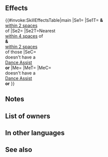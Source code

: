 {{Assist
|tagid=SID_しろいゆめ
|name=Whimsical Dream
|range=1
|effect=Grants another action to target ally. Grants Atk+5 to target ally and allies within 2 spaces of target (excluding unit) for 1 turn. Inflicts Atk-5 on nearest foes within 4 spaces of target ally and any foe within 2 spaces of those foes through their next actions. (Cannot target an ally with Sing or Dance. This skill treated as Sing or Dance.)
|cost=400
|exclusive=1
|canUseMove={{MoveList|All}}
|canUseWeapon={{WeaponList|exclude=staff}}
|required=Dance
|properties=random_owner
}}
==Effects==
{{#invoke:SkillEffectsTable|main
|Se1={{Eft|Bonuses|Atk|5}}
|Se1T={{Tgt|Target Ally}} '''&''' {{Tgt|Allies}}<br>[[within 2 spaces]]<br>of {{Tgt|Target Ally}}
|Se2={{Eft|Penalties|Atk|5}}
|Se2T=Nearest {{Tgt|Foes}}<br>[[within 4 spaces]] of<br>{{Tgt|Target Ally}} '''&''' {{Tgt|Foes}}<br>[[within 2 spaces]]<br>of those {{Tgt|Foes}} 
|SeC={{Tgt|Target (Ally)}}<br>doesn't have a<br>{{Uti|Dance}} [[Dance Assist]]<br>'''or''' {{SEt|Isolation}}
|Me={{Eft|Another Action}}
|MeT={{Tgt|Target Ally}}
|MeC={{Tgt|Target (Ally)}}<br>doesn't have a<br>{{Uti|Dance}} [[Dance Assist]]<br>'''or''' {{SEt|Isolation}}
}}
==Notes==
{{Bonuses}}
{{Penalties}}
==List of owners==
{{Skill Hero List}}
==In other languages==
{{OtherLanguages
|japanese=しろいゆめ
|german=Skurriler Traum
|spanishEU=Ensueño ilusorio
|spanishLA=Ensueño ilusorio
|french=Rêve fantaisiste
|italian=Sogni estrosi
|chineseTW=白色夢境
|portuguese=Sonho ilusório
}}
==See also==
{{See also skills|cond=Description LIKE '%This skill treated as Sing or Dance%'}}
{{Assists Navbox}}